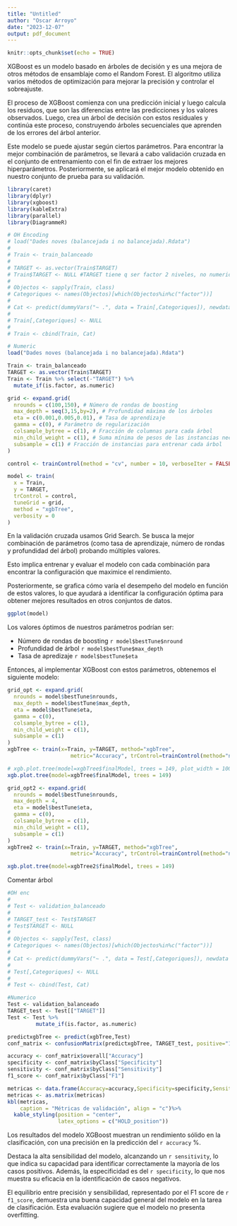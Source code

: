 ```yaml
---
title: "Untitled"
author: "Oscar Arroyo"
date: "2023-12-07"
output: pdf_document
---
```


```r
knitr::opts_chunk$set(echo = TRUE)
```

XGBoost es un modelo basado en árboles de decisión y es una mejora de otros métodos de ensamblaje como el Random Forest. El algoritmo utiliza varios métodos de optimización para mejorar la precisión y controlar el sobreajuste.

El proceso de XGBoost comienza con una predicción inicial y luego calcula los residuos, que son las diferencias entre las predicciones y los valores observados. Luego, crea un árbol de decisión con estos residuales y continúa este proceso, construyendo árboles secuenciales que aprenden de los errores del árbol anterior.

Este modelo se puede ajustar según ciertos parámetros. Para encontrar la mejor combinación de parámetros, se llevará a cabo validación cruzada en el conjunto de entrenamiento con el fin de extraer los mejores hiperparámetros. Posteriormente, se aplicará el mejor modelo obtenido en nuestro conjunto de prueba para su validación.

```r
library(caret)
library(dplyr)
library(xgboost)
library(kableExtra)
library(parallel)
library(DiagrammeR)
```


```r
# OH Encoding
# load("Dades noves (balancejada i no balancejada).Rdata")
# 
# Train <- train_balanceado
# 
# TARGET <- as.vector(Train$TARGET)
# Train$TARGET <- NULL #TARGET tiene q ser factor 2 niveles, no numeric
# 
# Objectos <- sapply(Train, class)
# Categoriques <- names(Objectos)[which(Objectos%in%c("factor"))]
# 
# Cat <- predict(dummyVars("~ .", data = Train[,Categoriques]), newdata = Train[,Categoriques])
# 
# Train[,Categoriques] <- NULL
# 
# Train <- cbind(Train, Cat)
```


```r
# Numeric
load("Dades noves (balancejada i no balancejada).Rdata")

Train <- train_balanceado
TARGET <- as.vector(Train$TARGET)
Train <- Train %>% select(-"TARGET") %>%
  mutate_if(is.factor, as.numeric)
```

```r
grid <- expand.grid(
  nrounds = c(100,150), # Número de rondas de boosting
  max_depth = seq(3,15,by=2), # Profundidad máxima de los árboles
  eta = c(0.001,0.005,0.01), # Tasa de aprendizaje
  gamma = c(0), # Parámetro de regularización
  colsample_bytree = c(1), # Fracción de columnas para cada árbol
  min_child_weight = c(1), # Suma mínima de pesos de las instancias necesarias en un hijo
  subsample = c(1) # Fracción de instancias para entrenar cada árbol
)

control <- trainControl(method = "cv", number = 10, verboseIter = FALSE, allowParallel = TRUE)
```


```r
model <- train(
  x = Train, 
  y = TARGET,
  trControl = control,
  tuneGrid = grid,
  method = "xgbTree",
  verbosity = 0
)
```

En la validación cruzada usamos Grid Search. Se busca la mejor combinación de parámetros (como tasa de aprendizaje, número de rondas y profundidad del árbol) probando múltiples valores. 

Esto implica entrenar y evaluar el modelo con cada combinación para encontrar la configuración que maximice el rendimiento. 

Posteriormente, se grafica cómo varía el desempeño del modelo en función de estos valores, lo que ayudará a identificar la configuración óptima para obtener mejores resultados en otros conjuntos de datos.

```r
ggplot(model)
```
Los valores óptimos de nuestros parámetros podrían ser:

- Número de rondas de boosting `r model$bestTune$nround`
- Profundidad de árbol `r model$bestTune$max_depth `
- Tasa de apredizaje `r model$bestTune$eta `

Entonces, al implementar XGBoost con estos parámetros, obtenemos el siguiente modelo:

```r
grid_opt <- expand.grid(
  nrounds = model$bestTune$nrounds, 
  max_depth = model$bestTune$max_depth, 
  eta = model$bestTune$eta, 
  gamma = c(0), 
  colsample_bytree = c(1), 
  min_child_weight = c(1), 
  subsample = c(1) 
)
xgbTree <- train(x=Train, y=TARGET, method="xgbTree",
                    metric="Accuracy", trControl=trainControl(method="none"),tuneGrid=grid_opt)

# xgb.plot.tree(model=xgbTree$finalModel, trees = 149, plot_width = 1000, plot_height = 1000)
xgb.plot.tree(model=xgbTree$finalModel, trees = 149)
```

```r
grid_opt2 <- expand.grid(
  nrounds = model$bestTune$nrounds, 
  max_depth = 4, 
  eta = model$bestTune$eta, 
  gamma = c(0), 
  colsample_bytree = c(1), 
  min_child_weight = c(1), 
  subsample = c(1) 
)
xgbTree2 <- train(x=Train, y=TARGET, method="xgbTree",
                    metric="Accuracy", trControl=trainControl(method="none"),tuneGrid=grid_opt2)

xgb.plot.tree(model=xgbTree2$finalModel, trees = 149)
```

Comentar árbol


```r
#OH enc
# 
# Test <- validation_balanceado
# 
# TARGET_test <- Test$TARGET
# Test$TARGET <- NULL 
# 
# Objectos <- sapply(Test, class)
# Categoriques <- names(Objectos)[which(Objectos%in%c("factor"))]
# 
# Cat <- predict(dummyVars("~ .", data = Test[,Categoriques]), newdata = Test[,Categoriques])
# 
# Test[,Categoriques] <- NULL
# 
# Test <- cbind(Test, Cat)
```


```r
#Numerico
Test <- validation_balanceado
TARGET_test <- Test[["TARGET"]]
Test <- Test %>%
         mutate_if(is.factor, as.numeric)
```

```r
predictxgbTree <- predict(xgbTree,Test)
conf_matrix <- confusionMatrix(predictxgbTree, TARGET_test, positive="1")
```

```r
accuracy <- conf_matrix$overall["Accuracy"]
specificity <- conf_matrix$byClass["Specificity"]
sensitivity <- conf_matrix$byClass["Sensitivity"]
f1_score <- conf_matrix$byClass["F1"]

metricas <- data.frame(Accuracy=accuracy,Specificity=specificity,Sensitivity=sensitivity,F1=f1_score)
metricas <- as.matrix(metricas)
kbl(metricas, 
    caption = "Métricas de validación", align = "c")%>% 
  kable_styling(position = "center", 
                latex_options = c("HOLD_position"))
```

Los resultados del modelo XGBoost muestran un rendimiento sólido en la clasificación, con una precisión  en la predicción del `r accuracy` %.

Destaca la alta sensibilidad del modelo, alcanzando un `r sensitivity`, lo que indica su capacidad para identificar correctamente la mayoría de los casos positivos. Además, la especificidad es del `r specificity`, lo que nos muestra su eficacia en la identificación de casos negativos. 

El equilibrio entre precisión y sensibilidad, representado por el F1 score de `r f1_score`, demuestra una buena capacidad general del modelo en la tarea de clasificación. Esta evaluación sugiere que el modelo no presenta overfitting.
